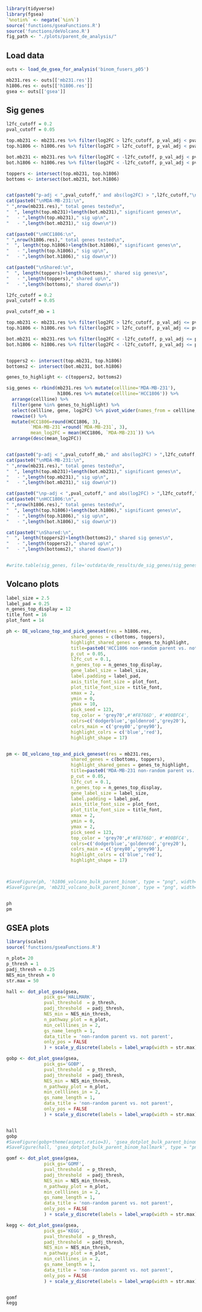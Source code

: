 ```r
library(tidyverse)
library(fgsea)
`%notin%` <- negate(`%in%`)
source('functions/gseaFunctions.R')
source('functions/deVolcano.R')
fig_path <- "./plots/parent_de_analysis/"
```

## Load data
```r
outs <- load_de_gsea_for_analysis('binom_fusers_p05')

mb231.res <- outs[['mb231.res']]
h1806.res <- outs[['h1806.res']]
gsea <- outs[['gsea']]
```


## Sig genes
```r
l2fc_cutoff = 0.2
pval_cutoff = 0.05

top.mb231 <- mb231.res %>% filter(log2FC > l2fc_cutoff, p_val_adj < pval_cutoff)  %>% pull(gene)
top.h1806 <- h1806.res %>% filter(log2FC > l2fc_cutoff, p_val_adj < pval_cutoff)  %>% pull(gene)

bot.mb231 <- mb231.res %>% filter(log2FC < -l2fc_cutoff, p_val_adj < pval_cutoff)  %>% pull(gene)
bot.h1806 <- h1806.res %>% filter(log2FC < -l2fc_cutoff, p_val_adj < pval_cutoff)  %>% pull(gene)

toppers <- intersect(top.mb231, top.h1806)
bottoms <- intersect(bot.mb231, bot.h1806)


cat(paste0("p-adj < ",pval_cutoff," and abs(log2FC) > ",l2fc_cutoff,"\n"))
cat(paste0("\nMDA-MB-231:\n",
" ",nrow(mb231.res)," total genes tested\n",
"  ", length(top.mb231)+length(bot.mb231)," significant genes\n",
"   - ",length(top.mb231)," sig up\n",
"   - ",length(bot.mb231)," sig down\n"))

cat(paste0("\nHCC1806:\n",
" ",nrow(h1806.res)," total genes tested\n",
"  ", length(top.h1806)+length(bot.h1806)," significant genes\n",
"   - ",length(top.h1806)," sig up\n",
"   - ",length(bot.h1806)," sig down\n"))

cat(paste0("\nShared:\n",
"  ", length(toppers)+length(bottoms)," shared sig genes\n",
"   - ",length(toppers)," shared up\n",
"   - ",length(bottoms)," shared down\n"))
```

```r
l2fc_cutoff = 0.2
pval_cutoff = 0.05

pval_cutoff_mb = 1

top.mb231 <- mb231.res %>% filter(log2FC > l2fc_cutoff, p_val_adj <= pval_cutoff_mb)  %>% pull(gene)
top.h1806 <- h1806.res %>% filter(log2FC > l2fc_cutoff, p_val_adj <= pval_cutoff)  %>% pull(gene)

bot.mb231 <- mb231.res %>% filter(log2FC < -l2fc_cutoff, p_val_adj <= pval_cutoff_mb)  %>% pull(gene)
bot.h1806 <- h1806.res %>% filter(log2FC < -l2fc_cutoff, p_val_adj <= pval_cutoff)  %>% pull(gene)


toppers2 <- intersect(top.mb231, top.h1806)
bottoms2 <- intersect(bot.mb231, bot.h1806)

genes_to_highlight <- c(toppers2, bottoms2)

sig_genes <- rbind(mb231.res %>% mutate(cellline='MDA-MB-231'), 
                   h1806.res %>% mutate(cellline='HCC1806')) %>% 
  arrange(cellline) %>% 
  filter(gene %in% genes_to_highlight) %>% 
  select(cellline, gene, log2FC) %>% pivot_wider(names_from = cellline, values_from = log2FC) %>% 
  rowwise() %>%  
  mutate(HCC1806=round(HCC1806, 3), 
         `MDA-MB-231`=round(`MDA-MB-231`, 3), 
         mean_log2FC = mean(HCC1806, `MDA-MB-231`)) %>% 
  arrange(desc(mean_log2FC))


cat(paste0("p-adj < ",pval_cutoff_mb," and abs(log2FC) > ",l2fc_cutoff,"\n"))
cat(paste0("\nMDA-MB-231:\n",
" ",nrow(mb231.res)," total genes tested\n",
"  ", length(top.mb231)+length(bot.mb231)," significant genes\n",
"   - ",length(top.mb231)," sig up\n",
"   - ",length(bot.mb231)," sig down\n"))

cat(paste0("\np-adj < ",pval_cutoff," and abs(log2FC) > ",l2fc_cutoff,"\n"))
cat(paste0("\nHCC1806:\n",
" ",nrow(h1806.res)," total genes tested\n",
"  ", length(top.h1806)+length(bot.h1806)," significant genes\n",
"   - ",length(top.h1806)," sig up\n",
"   - ",length(bot.h1806)," sig down\n"))

cat(paste0("\nShared:\n",
"  ", length(toppers2)+length(bottoms2)," shared sig genes\n",
"   - ",length(toppers2)," shared up\n",
"   - ",length(bottoms2)," shared down\n"))


#write.table(sig_genes, file='outdata/de_results/de_sig_genes/sig_genes_p05_parent.tsv', quote=FALSE, sep='\t', col.names = TRUE)
```
## Volcano plots
```r
label_size = 2.5
label_pad = 0.25
n_genes_top_display = 12
title_font = 16
plot_font = 14

ph <- DE_volcano_top_and_pick_geneset(res = h1806.res,
                        shared_genes = c(bottoms, toppers),
                        highlight_shared_genes = genes_to_highlight,
                        title=paste0('HCC1806 non-random parent vs. not parent'), 
                        p_cut = 0.05, 
                        l2fc_cut = 0.1, 
                        n_genes_top = n_genes_top_display,
                        gene_label_size = label_size,
                        label.padding = label_pad,
                        axis_title_font_size = plot_font,
                        plot_title_font_size = title_font,
                        xmax = 2,
                        ymin = 0,
                        ymax = 10,
                        pick_seed = 123,
                        top_color = 'grey70',#'#F8766D', #'#00BFC4',
                        colrs=c('dodgerblue','goldenrod','grey20'),
                        colrs_main = c('grey80','grey90'),
                        highlight_colrs = c('blue','red'),
                        highlight_shape = 17)


pm <- DE_volcano_top_and_pick_geneset(res = mb231.res, 
                        shared_genes = c(bottoms, toppers),
                        highlight_shared_genes = genes_to_highlight,
                        title=paste0('MDA-MB-231 non-random parent vs. not parent'), 
                        p_cut = 0.05, 
                        l2fc_cut = 0.1, 
                        n_genes_top = n_genes_top_display,
                        gene_label_size = label_size,
                        label.padding = label_pad,
                        axis_title_font_size = plot_font,
                        plot_title_font_size = title_font,
                        xmax = 2,
                        ymin = 0,
                        ymax = 2,
                        pick_seed = 123,
                        top_color = 'grey70',#'#F8766D', #'#00BFC4',
                        colrs=c('dodgerblue','goldenrod','grey20'),
                        colrs_main = c('grey80','grey90'),
                        highlight_colrs = c('blue','red'),
                        highlight_shape = 17) 



#SaveFigure(ph, 'h1806_volcano_bulk_parent_binom', type = "png", width=8, height=4, res=600)
#SaveFigure(pm, 'mb231_volcano_bulk_parent_binom', type = "png", width=8, height=4, res=600)


ph
pm

```

## GSEA plots
```r
library(scales)
source('functions/gseaFunctions.R')

n_plot= 20
p_thresh = 1
padj_thresh = 0.25
NES_min_thresh = 0
str.max = 50

hall <- dot_plot_gsea(gsea, 
              pick_gs='HALLMARK', 
              pval_threshold  = p_thresh, 
              padj_threshold  = padj_thresh, 
              NES_min = NES_min_thresh, 
              n_pathway_plot = n_plot, 
              min_celllines_in = 2, 
              gs_name_length = 1,
              data_title = 'non-random parent vs. not parent', 
              only_pos = FALSE
              ) + scale_y_discrete(labels = label_wrap(width = str.max))

gobp <- dot_plot_gsea(gsea, 
              pick_gs='GOBP', 
              pval_threshold  = p_thresh, 
              padj_threshold  = padj_thresh, 
              NES_min = NES_min_thresh, 
              n_pathway_plot = n_plot, 
              min_celllines_in = 2, 
              gs_name_length = 1,
              data_title = 'non-random parent vs. not parent', 
              only_pos = FALSE
              ) + scale_y_discrete(labels = label_wrap(width = str.max))


hall
gobp
#SaveFigure(gobp+theme(aspect.ratio=3), 'gsea_dotplot_bulk_parent_binom_gobp', type = "png", width=10, height=8, res=600)
#SaveFigure(hall, 'gsea_dotplot_bulk_parent_binom_hallmark', type = "png", width=7, height=4, res=600)
```

```r
gomf <- dot_plot_gsea(gsea, 
              pick_gs='GOMF', 
              pval_threshold  = p_thresh, 
              padj_threshold  = padj_thresh, 
              NES_min = NES_min_thresh, 
              n_pathway_plot = n_plot, 
              min_celllines_in = 2, 
              gs_name_length = 1,
              data_title = 'non-random parent vs. not parent', 
              only_pos = FALSE
              ) + scale_y_discrete(labels = label_wrap(width = str.max))

kegg <- dot_plot_gsea(gsea, 
              pick_gs='KEGG', 
              pval_threshold  = p_thresh, 
              padj_threshold  = padj_thresh, 
              NES_min = NES_min_thresh, 
              n_pathway_plot = n_plot, 
              min_celllines_in = 2, 
              gs_name_length = 1,
              data_title = 'non-random parent vs. not parent', 
              only_pos = FALSE
              ) + scale_y_discrete(labels = label_wrap(width = str.max))


gomf
kegg
```

